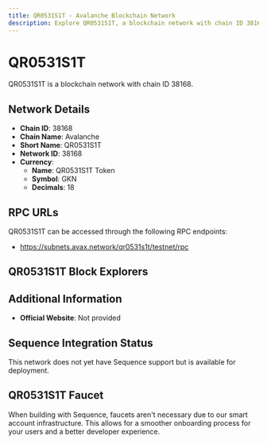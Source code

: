 ```yaml
--- 
title: QR0531S1T - Avalanche Blockchain Network
description: Explore QR0531S1T, a blockchain network with chain ID 38168. Learn about its native currency, QR0531S1T Token, and how to interact with the network.
---
```


# QR0531S1T

QR0531S1T is a blockchain network with chain ID 38168.

## Network Details

- **Chain ID**: 38168
- **Chain Name**: Avalanche
- **Short Name**: QR0531S1T
- **Network ID**: 38168
- **Currency**: 
  - **Name**: QR0531S1T Token
  - **Symbol**: GKN
  - **Decimals**: 18

## RPC URLs

QR0531S1T can be accessed through the following RPC endpoints:

- https://subnets.avax.network/qr0531s1t/testnet/rpc

## QR0531S1T Block Explorers



## Additional Information

- **Official Website**: Not provided

## Sequence Integration Status

This network does not yet have Sequence support but is available for deployment.

## QR0531S1T Faucet

When building with Sequence, faucets aren't necessary due to our smart account infrastructure. This allows for a smoother onboarding process for your users and a better developer experience.
